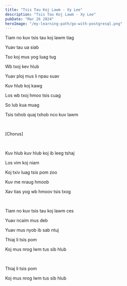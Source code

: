 ```yaml
---
title: "Tsis Tau Koj Lawm - Xy Lee"
description: "Tsis Tau Koj Lawm - Xy Lee"
pubDate: "Mar 26 2024"
heroImage: "/my-learning-path/go-with-postgresql.png"
---
```


Tiam no kuv tsis tau koj lawm tiag

Yuav tau ua siab

Tso koj mus yog luag tug

Wb txoj kev hlub

Yuav ploj mus li npau suav

Kuv hlub koj kawg

Los wb txoj hmoo tsis cuag

So lub kua muag

Tsis txhob quaj txhob nco kuv lawm

<br />

[Chorus]

<br />

Kuv hlub kuv hlub koj ib leeg tshaj

Los vim koj niam

Koj txiv luag tsis pom zoo

Kuv me nraug hmoob

Xav tias yog wb hmoov tsis txog

<br />

Tiam no kuv tsis tau koj lawm ces

Yuav ncaim mus deb

Yuav mus nyob ib sab ntuj

Thiaj li tsis pom

Koj mus nrog lwm tus sib hlub

<br />

Thiaj li tsis pom

Koj mus nrog lwm tus sib hlub
